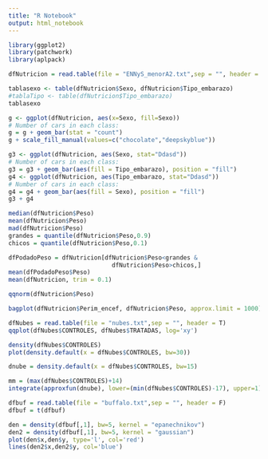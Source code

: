 ```yaml
---
title: "R Notebook"
output: html_notebook
---
```

```r
library(ggplot2)
library(patchwork)
library(aplpack)
```

```r
dfNutricion = read.table(file = "ENNyS_menorA2.txt",sep = "", header = T)
```
```r
tablasexo <- table(dfNutricion$Sexo, dfNutricion$Tipo_embarazo)
#tablaTipo <- table(dfNutricion$Tipo_embarazo)
tablasexo
```


```r
g <- ggplot(dfNutricion, aes(x=Sexo, fill=Sexo))
# Number of cars in each class:
g = g + geom_bar(stat = "count")
g + scale_fill_manual(values=c("chocolate","deepskyblue"))
```

```r
g3 <- ggplot(dfNutricion, aes(Sexo, stat="Ddasd"))
# Number of cars in each class:
g3 = g3 + geom_bar(aes(fill = Tipo_embarazo), position = "fill")
g4 <- ggplot(dfNutricion, aes(Tipo_embarazo, stat="Ddasd"))
# Number of cars in each class:
g4 = g4 + geom_bar(aes(fill = Sexo), position = "fill")
g3 + g4
```

```r
median(dfNutricion$Peso)
mean(dfNutricion$Peso)
mad(dfNutricion$Peso)
grandes = quantile(dfNutricion$Peso,0.9)
chicos = quantile(dfNutricion$Peso,0.1)

dfPodadoPeso = dfNutricion[dfNutricion$Peso<grandes & 
                             dfNutricion$Peso>chicos,]
mean(dfPodadoPeso$Peso)
mean(dfNutricion, trim = 0.1)
```

```r
qqnorm(dfNutricion$Peso)
```
```r
bagplot(dfNutricion$Perim_encef, dfNutricion$Peso, approx.limit = 1000)
```

```r
dfNubes = read.table(file = "nubes.txt",sep = "", header = T)
qqplot(dfNubes$CONTROLES, dfNubes$TRATADAS, log='xy')
```
```r
density(dfNubes$CONTROLES)
plot(density.default(x = dfNubes$CONTROLES, bw=30))
```
```r
dnube = density.default(x = dfNubes$CONTROLES, bw=15)
```

```r
mm = (max(dfNubes$CONTROLES)+14)
integrate(approxfun(dnube), lower=(min(dfNubes$CONTROLES)-17), upper=1)
```
```r
dfbuf = read.table(file = "buffalo.txt",sep = "", header = F)
dfbuf = t(dfbuf)
```
```r
den = density(dfbuf[,1], bw=5, kernel = "epanechnikov")
den2 = density(dfbuf[,1], bw=5, kernel = "gaussian")
plot(den$x,den$y, type='l', col='red')
lines(den2$x,den2$y, col='blue')

```

